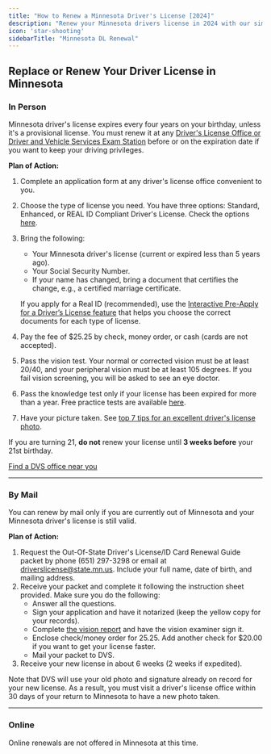 ```yaml
---
title: "How to Renew a Minnesota Driver's License [2024]"
description: "Renew your Minnesota drivers license in 2024 with our simple, step-by-step guide. Find all the necessary requirements, forms, fees, and online renewal options to ensure a hassle-free experience. Stay legal and avoid fines - start your renewal process now!"
icon: 'star-shooting'
sidebarTitle: "Minnesota DL Renewal"
---
```


## Replace or Renew Your Driver License in Minnesota

### In Person

Minnesota driver's license expires every four years on your birthday, unless it's a provisional license. You must renew it at any [Driver's License Office or Driver and Vehicle Services Exam Station](https://dps.mn.gov/divisions/dvs/locations/Pages/find-office-locations.aspx) before or on the expiration date if you want to keep your driving privileges.

**Plan of Action:**
1. Complete an application form at any driver's license office convenient to you.
2. Choose the type of license you need. You have three options: Standard, Enhanced, or REAL ID Compliant Driver's License. Check the options [here](https://dps.mn.gov/divisions/dvs/real-id/Pages/license-id-options.aspx).
3. Bring the following:
   - Your Minnesota driver's license (current or expired less than 5 years ago).
   - Your Social Security Number.
   - If your name has changed, bring a document that certifies the change, e.g., a certified marriage certificate.

   If you apply for a Real ID (recommended), use the [Interactive Pre-Apply for a Driver’s License feature](https://dps.mn.gov/divisions/dvs/online-self-services/Pages/default.aspx) that helps you choose the correct documents for each type of license.
4. Pay the fee of $25.25 by check, money order, or cash (cards are not accepted).
5. Pass the vision test. Your normal or corrected vision must be at least 20/40, and your peripheral vision must be at least 105 degrees. If you fail vision screening, you will be asked to see an eye doctor.
6. Pass the knowledge test only if your license has been expired for more than a year. Free practice tests are available [here](https://driving-tests.org/minnesota/).
7. Have your picture taken. See [top 7 tips for an excellent driver's license photo](https://driving-tests.org/beginner-drivers/top-7-tips-excellent-drivers-license-photo/).

If you are turning 21, **do **not**** renew your license until **3 weeks before** your 21st birthday.

[Find a DVS office near you](https://driving-tests.org/dmv-near-me/)

---

### By Mail

You can renew by mail only if you are currently out of Minnesota and your Minnesota driver's license is still valid.

**Plan of Action:**
1. Request the Out-Of-State Driver's License/ID Card Renewal Guide packet by phone (651) 297-3298 or email at [driverslicense@state.mn.us](mailto:driverslicense@state.mn.us). Include your full name, date of birth, and mailing address.
2. Receive your packet and complete it following the instruction sheet provided. Make sure you do the following:
   - Answer all the questions.
   - Sign your application and have it notarized (keep the yellow copy for your records).
   - Complete [the vision report](https://dps.mn.gov/divisions/dvs/forms-documents/Documents/DL_VisionReport.pdf) and have the vision examiner sign it.
   - Enclose check/money order for 25.25. Add another check for $20.00 if you want to get your license faster.
   - Mail your packet to DVS.
3. Receive your new license in about 6 weeks (2 weeks if expedited).

Note that DVS will use your old photo and signature already on record for your new license. As a result, you must visit a driver's license office within 30 days of your return to Minnesota to have a new photo taken.

---

### Online

Online renewals are not offered in Minnesota at this time.